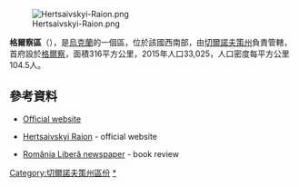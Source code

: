 [[Image:Hertsaivskyi-Raion.png|right]]

'''格爾察區'''（{{lang-uk|Герцаївський район}}），是[[烏克蘭|烏克蘭]]的一個區，位於該國西南部，由[[切爾諾夫策州|切爾諾夫策州]]負責管轄，首府設於[[格爾察|格爾察]]，面積316平方公里，2015年人口33,025，人口密度每平方公里104.5人。

==參考資料==
*[https://web.archive.org/web/20060225184058/http://www.bucoda.cv.ua/bukovina/4/index.html Official website]
*{{uk icon}} [https://web.archive.org/web/20060225184058/http://www.bucoda.cv.ua/bukovina/4/index.html Hertsaivskyi Raion] -  official website
*{{ro icon}} [http://www.romanialibera.ro/editie/index.php?url=articol&tabel=z16072004&idx=91 România Liberă newspaper] {{Wayback|url=http://www.romanialibera.ro/editie/index.php?url=articol&tabel=z16072004&idx=91 |date=20070929091251 }} - book review

[[Category:切爾諾夫策州區份|Category:切爾諾夫策州區份]]
[[Category:格爾察區|*]]


{{Chernivtsi-geo-stub}}